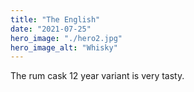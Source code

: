 ---
title: "The English"
date: "2021-07-25"
hero_image: "./hero2.jpg"
hero_image_alt: "Whisky"
---

The rum cask 12 year variant is very tasty.